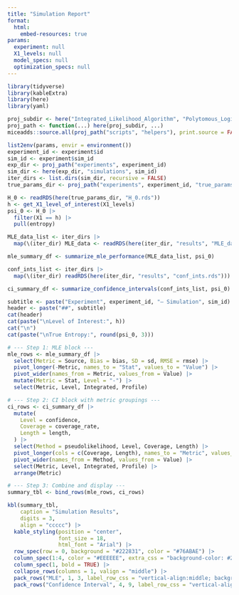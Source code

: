 ```yaml
---
title: "Simulation Report"
format: 
  html:
    embed-resources: true
params:
  experiment: null
  X1_levels: null
  model_specs: null
  optimization_specs: null
---
```


```r
library(tidyverse)
library(kableExtra)
library(here)
library(yaml)

proj_subdir <- here("Integrated_Likelihood_Algorithm", "Polytomous_Logistic_Regression")
proj_path <- function(...) here(proj_subdir, ...)
miceadds::source.all(proj_path("scripts", "helpers"), print.source = FALSE)

list2env(params, envir = environment())
experiment_id <- experiment$id
sim_id <- experiment$sim_id
exp_dir <- proj_path("experiments", experiment_id)
sim_dir <- here(exp_dir, "simulations", sim_id)
iter_dirs <- list.dirs(sim_dir, recursive = FALSE)
true_params_dir <- proj_path("experiments", experiment_id, "true_params")
```

```r
H_0 <- readRDS(here(true_params_dir, "H_0.rds"))
h <- get_X1_level_of_interest(X1_levels)
psi_0 <- H_0 |>
  filter(X1 == h) |>
  pull(entropy)
```

```r
MLE_data_list <- iter_dirs |>
  map(\(iter_dir) MLE_data <- readRDS(here(iter_dir, "results", "MLE_data.rds")))

mle_summary_df <- summarize_mle_performance(MLE_data_list, psi_0)
```

```r
conf_ints_list <- iter_dirs |>
  map(\(iter_dir) readRDS(here(iter_dir, "results", "conf_ints.rds")))

ci_summary_df <- summarize_confidence_intervals(conf_ints_list, psi_0)
```

```r
subtitle <- paste("Experiment", experiment_id, "— Simulation", sim_id)
header <- paste("##", subtitle)
cat(header)
cat(paste("\nLevel of Interest:", h))
cat("\n")
cat(paste("\nTrue Entropy:", round(psi_0, 3)))
```

```r
# --- Step 1: MLE block ---
mle_rows <- mle_summary_df |>
  select(Metric = Source, Bias = bias, SD = sd, RMSE = rmse) |>
  pivot_longer(-Metric, names_to = "Stat", values_to = "Value") |>
  pivot_wider(names_from = Metric, values_from = Value) |>
  mutate(Metric = Stat, Level = "-") |>
  select(Metric, Level, Integrated, Profile)

# --- Step 2: CI block with metric groupings ---
ci_rows <- ci_summary_df |>
  mutate(
    Level = confidence,
    Coverage = coverage_rate,
    Length = length,
  ) |>
  select(Method = pseudolikelihood, Level, Coverage, Length) |>
  pivot_longer(cols = c(Coverage, Length), names_to = "Metric", values_to = "Value") |>
  pivot_wider(names_from = Method, values_from = Value) |>
  select(Metric, Level, Integrated, Profile) |> 
  arrange(Metric)

# --- Step 3: Combine and display ---
summary_tbl <- bind_rows(mle_rows, ci_rows) 

kbl(summary_tbl, 
    caption = "Simulation Results",
    digits = 3, 
    align = "ccccc") |>
  kable_styling(position = "center",
                font_size = 18,
                html_font = "Arial") |> 
  row_spec(row = 0, background = "#222831", color = "#76ABAE") |> 
  column_spec(1:4, color = "#EEEEEE", extra_css = "background-color: #222831; vertical-align:middle;") |> 
  column_spec(1, bold = TRUE) |> 
  collapse_rows(columns = 1, valign = "middle") |> 
  pack_rows("MLE", 1, 3, label_row_css = "vertical-align:middle; background-color: #31363F; color: #76ABAE;", indent = FALSE) |>
  pack_rows("Confidence Interval", 4, 9, label_row_css = "vertical-align:middle; background-color: #31363F; color: #76ABAE;", indent = FALSE)
```








